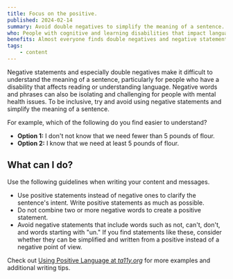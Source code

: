 ```yaml
---
title: Focus on the positive.
published: 2024-02-14
summary: Avoid double negatives to simplify the meaning of a sentence.
who: People with cognitive and learning disabilities that impact language skills, such as dyslexia and limited memory, people with low reading literacy and people who natively speak another language.
benefits: Almost everyone finds double negatives and negative statements confusing. We all benefit from using clear, understandable language.
tags:
    - content
---
```



Negative statements and especially double negatives make it difficult to understand the meaning of a sentence, particularly for people who have a disability that affects reading or understanding language. Negative words and phrases can also be isolating and challenging for people with mental health issues. To be inclusive, try and avoid using negative statements and simplify the meaning of a sentence.

For example, which of the following do you find easier to understand?
- **Option 1:** I don't not know that we need fewer than 5 pounds of flour.
- **Option 2:** I know that we need at least 5 pounds of flour.

## What can I do?

Use the following guidelines when writing your content and messages.

- Use positive statements instead of negative ones to clarify the sentence's intent. Write positive statements as much as possible.
- Do not combine two or more negative words to create a positive statement.
- Avoid negative statements that include words such as not, can't, don't, and words starting with "un." If you find statements like these, consider whether they can be simplified and written from a positive instead of a negative point of view.

Check out [Using Positive Language at *ta11y.org*](https://www.ta11y.org/learning/topic?key=writing.lang_positive) for more examples and additional writing tips.

